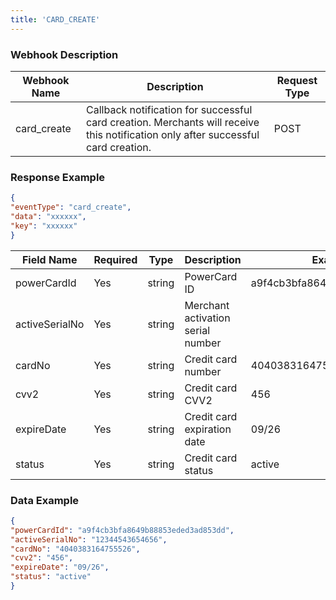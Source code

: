 ```yaml
---
title: 'CARD_CREATE'
---
```


### Webhook Description

| Webhook Name | Description | Request Type |
|--------------|------------|--------------|
| card_create  | Callback notification for successful card creation. Merchants will receive this notification only after successful card creation. | POST |

### Response Example
```json
{
"eventType": "card_create",
"data": "xxxxxx",
"key": "xxxxxx"
}
```

| Field Name    | Required | Type   | Description      | Example Value               | Remarks |
|--------------|----------|--------|------------------|-----------------------------|---------|
| powerCardId  | Yes      | string | PowerCard ID    | a9f4cb3bfa8649b88853eded3ad853dd |         |
| activeSerialNo | Yes    | string | Merchant activation serial number |                            |         |
| cardNo       | Yes      | string | Credit card number | 4040383164755526           |         |
| cvv2         | Yes      | string | Credit card CVV2 | 456                        |         |
| expireDate   | Yes      | string | Credit card expiration date | 09/26                      |         |
| status       | Yes      | string | Credit card status | active                     |         |


### Data Example
```json
{
"powerCardId": "a9f4cb3bfa8649b88853eded3ad853dd",
"activeSerialNo": "12344543654656",
"cardNo": "4040383164755526",
"cvv2": "456",
"expireDate": "09/26",
"status": "active"
}
```